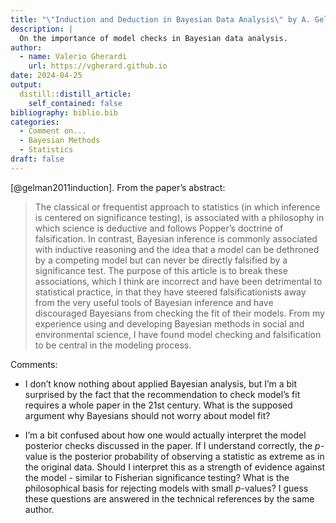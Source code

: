 ```yaml
---
title: "\"Induction and Deduction in Bayesian Data Analysis\" by A. Gelman"
description: |
  On the importance of model checks in Bayesian data analysis.
author:
  - name: Valerio Gherardi
    url: https://vgherard.github.io
date: 2024-04-25
output:
  distill::distill_article:
    self_contained: false
bibliography: biblio.bib
categories: 
  - Comment on...
  - Bayesian Methods
  - Statistics
draft: false
---
```


[@gelman2011induction]. From the paper's abstract:

>The classical or frequentist approach to statistics (in which inference is centered on significance testing), is associated with a philosophy in which science is deductive and follows Popper’s doctrine of falsification. In contrast, Bayesian inference is commonly associated with inductive reasoning and the idea that a model can be dethroned by a competing model but can never be directly falsified by a significance test. The purpose of this
article is to break these associations, which I think are incorrect and have been detrimental to statistical practice, in that they have steered falsificationists away from the very
useful tools of Bayesian inference and have discouraged Bayesians from checking the fit
of their models. From my experience using and developing Bayesian methods in social
and environmental science, I have found model checking and falsification to be central in
the modeling process.

Comments:

* I don't know nothing about applied Bayesian analysis, but I'm a bit surprised 
by the fact that the recommendation to check model's fit requires a whole paper 
in the 21st century. What is the supposed argument why Bayesians should not 
worry about model fit?

* I'm a bit confused about how one would actually interpret the model posterior 
checks discussed in the paper. If I understand correctly, the $p$-value is the 
posterior probability of observing a statistic as extreme as in the original 
data. Should I interpret this as a strength of evidence against the model - 
similar to Fisherian significance testing? What is the philosophical basis for
rejecting models with small $p$-values? I guess these questions are answered in
the technical references by the same author.

